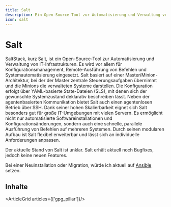 ```yaml
---
title: Salt
description: Ein Open-Source-Tool zur Automatisierung und Verwaltung von IT-Infrastrukturen
icon: salt
---
```


# Salt

SaltStack, kurz Salt, ist ein Open-Source-Tool zur Automatisierung und Verwaltung von IT-Infrastrukturen.
Es wird vor allem für Konfigurationsmanagement, Remote-Ausführung von Befehlen und Systemautomatisierung eingesetzt.
Salt basiert auf einer Master/Minion-Architektur, bei der der Master zentrale Steuerungsaufgaben übernimmt und die Minions die verwalteten Systeme darstellen.
Die Konfiguration erfolgt über YAML-basierte State-Dateien (SLS), mit denen sich der gewünschte Systemzustand deklarativ beschreiben lässt.
Neben der agentenbasierten Kommunikation bietet Salt auch einen agentenlosen Betrieb über SSH.
Dank seiner hohen Skalierbarkeit eignet sich Salt besonders gut für große IT-Umgebungen mit vielen Servern.
Es ermöglicht nicht nur automatisierte Softwareinstallationen und Konfigurationsänderungen, sondern auch eine schnelle, parallele Ausführung von Befehlen auf mehreren Systemen.
Durch seinen modularen Aufbau ist Salt flexibel erweiterbar und lässt sich an individuelle Anforderungen anpassen.

<Admonition variant="danger" title="Aktueller Stand von Salt">
Der aktuelle Stand von Salt ist unklar.
Salt erhält aktuell noch Bugfixes, jedoch keine neuen Features.

Bei einer Neuinstallation oder Migration, würde ich aktuell auf [Ansible](https://www.ansible.com/) setzen.
</Admonition>

## Inhalte

<ArticleGrid articles={['gpg_pillar']}/>

